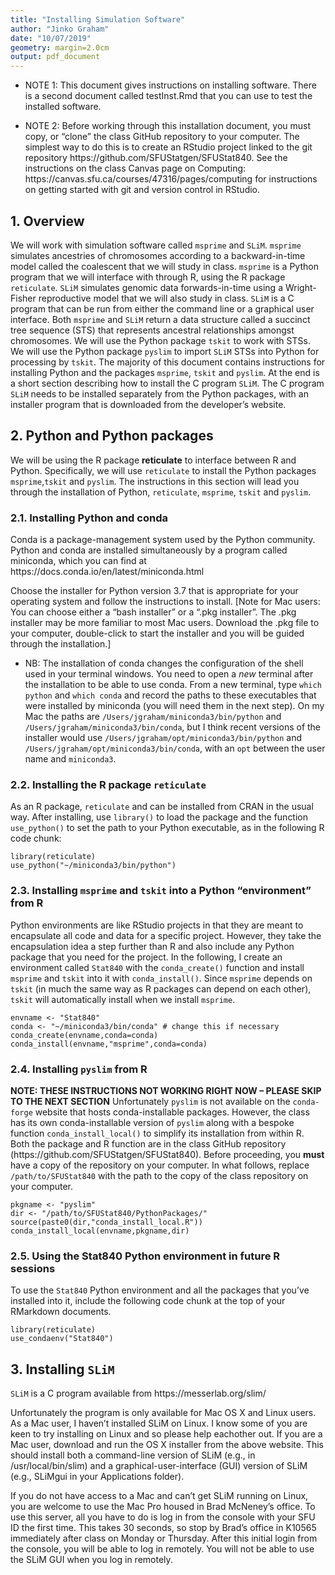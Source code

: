 ```yaml
---
title: "Installing Simulation Software"
author: "Jinko Graham"
date: "10/07/2019"
geometry: margin=2.0cm
output: pdf_document
---
```


* NOTE 1: This document gives instructions on 
installing software. There is a second document called testInst.Rmd 
that you can use to test the installed software.

* NOTE 2: Before working through this installation 
document, you  must copy, or "clone" the class GitHub 
repository to your computer. The simplest way to do this is 
to create an RStudio project linked to the git repository https://github.com/SFUStatgen/SFUStat840. See the 
instructions on the class Canvas page on Computing: 
https://canvas.sfu.ca/courses/47316/pages/computing
for instructions on getting started with git and version 
control in RStudio.



## 1. Overview

We will work with simulation software called `msprime` 
and `SLiM`. `msprime` simulates ancestries of chromosomes
according to a backward-in-time model called the coalescent 
that we will study in class. `msprime` is a Python
program that we will interface with through R,
using the R package `reticulate`. `SLiM` simulates genomic data
forwards-in-time using a Wright-Fisher reproductive model 
that we will also study in class. `SLiM` is
a C program that can be run from either the 
command line or a graphical user interface.
Both `msprime` and `SLiM` return a 
data structure called a succinct tree sequence (STS) that 
represents ancestral relationships amongst chromosomes.
We will use the Python package `tskit` to work with STSs. We will use the Python package `pyslim` to import `SLiM` STSs into Python for processing by `tskit`.
The majority of this document contains instructions for installing Python and the packages
`msprime`, `tskit` and `pyslim`. At the end is a short 
section describing how to install the C program `SLiM`.
The C program `SLiM` needs to be installed separately
from the Python packages, 
with an installer program that is downloaded from
the developer's website.

## 2. Python and Python packages

We will be using the R package **reticulate**
to interface between R and Python. Specifically,
we will use `reticulate` to install the Python
packages `msprime`,`tskit` and `pyslim`. 
The instructions in this section will lead you through
the installation of Python, `reticulate`, `msprime`, 
`tskit` and `pyslim`. 

### 2.1. Installing Python and conda

Conda is a package-management system used by the Python 
community. Python and conda are installed simultaneously 
by a program called miniconda, which you can find at
https://docs.conda.io/en/latest/miniconda.html
  
Choose the installer for Python version 3.7 that is 
appropriate for your operating system and follow the 
instructions to install. [Note for Mac users: You can 
choose either  a "bash installer" or a ".pkg installer". 
The .pkg installer may be more familiar to most 
Mac users. Download the .pkg file to your computer, 
double-click to start the installer and you will be guided 
through the installation.]

* NB: The installation of conda changes the configuration 
of the shell used in your terminal windows. You need to 
open a *new* terminal
after the installation to be able to use conda. From a new terminal,
type `which python` and `which conda` and record the paths to these executables 
that were installed by miniconda (you will need them in the next step). 
On my Mac the paths are `/Users/jgraham/miniconda3/bin/python`  and
`/Users/jgraham/miniconda3/bin/conda`, but I think recent versions 
of the installer would use `/Users/jgraham/opt/miniconda3/bin/python` 
and `/Users/jgraham/opt/miniconda3/bin/conda`, with an `opt` between 
the user name and `miniconda3`.


### 2.2. Installing the R package `reticulate`

As an R package, `reticulate` and can be installed from CRAN in the usual way.
After installing, use `library()` to load the package and the function
`use_python()` to set the path to your Python executable, as
in the following R code chunk:


```
library(reticulate)
use_python("~/miniconda3/bin/python")
```

### 2.3. Installing `msprime` and `tskit` into a Python "environment" from R

Python environments are like RStudio projects in that they are meant to
encapsulate all code and data for a specific project. However, they take
the encapsulation idea a
step further than R and also include any Python package
that you need for the project. In the following, I create an environment called
`Stat840` with the `conda_create()` function
and install `msprime` and `tskit` into it with `conda_install()`.
Since `msprime` depends on `tskit` (in much the same way as 
R packages can depend on each other), `tskit` will  automatically
install when we install `msprime`.

```
envname <- "Stat840"
conda <- "~/miniconda3/bin/conda" # change this if necessary
conda_create(envname,conda=conda)
conda_install(envname,"msprime",conda=conda)
```


### 2.4. Installing `pyslim` from R

**NOTE: THESE INSTRUCTIONS NOT WORKING RIGHT NOW -- PLEASE SKIP TO THE NEXT SECTION**
Unfortunately `pyslim` is not available on the
`conda-forge` website that hosts conda-installable packages. However, the class has its 
own conda-installable version of `pyslim` along
with a bespoke function `conda_install_local()` 
to simplify its installation from within R. Both the package and R 
function are in the class GitHub repository (https://github.com/SFUStatgen/SFUStat840). 
Before proceeding, you **must**
have a copy of the repository on your computer. 
In what follows, replace `/path/to/SFUStat840` with the path to 
the copy of the class repository on your computer.

```
pkgname <- "pyslim"
dir <- "/path/to/SFUStat840/PythonPackages/" 
source(paste0(dir,"conda_install_local.R"))
conda_install_local(envname,pkgname,dir)
```


### 2.5. Using the Stat840 Python environment in future R sessions

To use the `Stat840` Python environment and all the packages
that you've installed into it, include the following code 
chunk at the top of your RMarkdown documents.

```
library(reticulate)
use_condaenv("Stat840")
```


## 3. Installing `SLiM`

`SLiM` is a C program available from 
  https://messerlab.org/slim/
  
Unfortunately the program is only available for Mac OS X and Linux users. As a Mac user, I haven't installed SLiM on Linux. I know some of
you are keen to try installing on Linux and so please help eachother out.
If you are a Mac user, download and run the OS X installer from the 
above website. This should install both a command-line version of SLiM
(e.g., in /usr/local/bin/slim) and a graphical-user-interface (GUI)
version of SLiM (e.g., SLiMgui in your Applications folder).

If you do not have access to a Mac and can't get SLiM running on Linux, you are welcome to 
use the Mac Pro housed in Brad McNeney's office.
To use this server, all you have to do is log in
from the console with your SFU ID the first time. This takes 30 seconds, so stop by Brad's office in K10565 immediately after class on Monday or Thursday. After this initial login from the console, you will be able to log in remotely. You will
not be able to use the SLiM GUI when you log in remotely.


